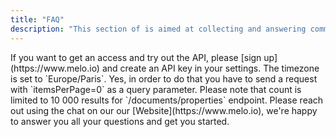 ```yaml
---
title: "FAQ"
description: "This section of is aimed at collecting and answering common questions that developers may have when working with the API."
---
```


<AccordionGroup> 
  <Accordion title="How do I signup for the API?">
    If you want to get an access and try out the API, please [sign up](https://www.melo.io) and create an API key in your settings.
  </Accordion>
   <Accordion title="What is the timezone?">
    The timezone is set to `Europe/Paris`.
  </Accordion>

 

   <Accordion title="Can I send a request and only get the number of results?">
    Yes, in order to do that you have to send a request with `itemsPerPage=0` as a query parameter. Please note that count is limited to 10 000 results for `/documents/properties` endpoint.
  </Accordion>
   <Accordion title="I have some questions, where can I get help?">
    Please reach out using the chat on our our [Website](https://www.melo.io), we're happy to answer you all your questions and get you started.
  </Accordion>
</AccordionGroup>